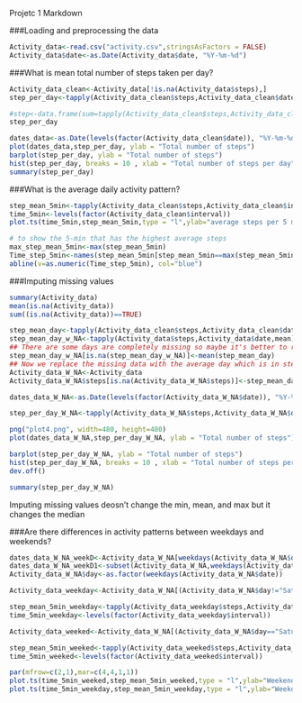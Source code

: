 
Projetc 1 Markdown

###Loading and preprocessing the data
```r
Activity_data<-read.csv("activity.csv",stringsAsFactors = FALSE)
Activity_data$date<-as.Date(Activity_data$date, "%Y-%m-%d")
```

###What is mean total number of steps taken per day?
```r
Activity_data_clean<-Activity_data[!is.na(Activity_data$steps),]
step_per_day<-tapply(Activity_data_clean$steps,Activity_data_clean$date,sum)

#step<-data.frame(sum=tapply(Activity_data_clean$steps,Activity_data_clean$date,sum))
step_per_day
```


```r
dates_data<-as.Date(levels(factor(Activity_data_clean$date)), "%Y-%m-%d")
plot(dates_data,step_per_day, ylab = "Total number of steps")
barplot(step_per_day, ylab = "Total number of steps")
hist(step_per_day, breaks = 10 , xlab = "Total number of steps per day",main="Histogram: steps per day")
summary(step_per_day)
```



###What is the average daily activity pattern? 
```r
step_mean_5min<-tapply(Activity_data_clean$steps,Activity_data_clean$interval,mean)
time_5min<-levels(factor(Activity_data_clean$interval))
plot.ts(time_5min,step_mean_5min,type = "l",ylab="average steps per 5 min", xlab="5-min hrmin")

# to show the 5-min that has the highest average steps
max_step_mean_5min<-max(step_mean_5min)
Time_step_5min<-names(step_mean_5min[step_mean_5min==max(step_mean_5min)])
abline(v=as.numeric(Time_step_5min), col="blue")
```



###Imputing missing values
```r
summary(Activity_data)
mean(is.na(Activity_data))
sum((is.na(Activity_data))==TRUE)

step_mean_day<-tapply(Activity_data_clean$steps,Activity_data_clean$date,mean)
step_mean_day_w_NA<-tapply(Activity_data$steps,Activity_data$date,mean)
## There are some days are completely missing so maybe it's better to replace them with average over all
step_mean_day_w_NA[is.na(step_mean_day_w_NA)]<-mean(step_mean_day)
## Now we replace the missing data with the average day which is in step_mean_day_w_NA 
Activity_data_W_NA<-Activity_data
Activity_data_W_NA$steps[is.na(Activity_data_W_NA$steps)]<-step_mean_day_w_NA[as.character(Activity_data_W_NA$date[is.na(Activity_data_W_NA$steps)])]

dates_data_W_NA<-as.Date(levels(factor(Activity_data_W_NA$date)), "%Y-%m-%d")

step_per_day_W_NA<-tapply(Activity_data_W_NA$steps,Activity_data_W_NA$date,sum)

png("plot4.png", width=480, height=480)
plot(dates_data_W_NA,step_per_day_W_NA, ylab = "Total number of steps")

barplot(step_per_day_W_NA, ylab = "Total number of steps")
hist(step_per_day_W_NA, breaks = 10 , xlab = "Total number of steps per day",main="Histogram: steps per day")
dev.off()

summary(step_per_day_W_NA)
```



Imputing missing values deosn't change the min, mean, and max but it changes the median

###Are there differences in activity patterns between weekdays and weekends?
```r
dates_data_W_NA_weekD<-Activity_data_W_NA[weekdays(Activity_data_W_NA$date)!="Saturday"|weekdays(Activity_data_W_NA$date)!="Sunday",]
dates_data_W_NA_weekD1<-subset(Activity_data_W_NA,weekdays(Activity_data_W_NA$date)!="Saturday"|weekdays(Activity_data_W_NA$date)!="Sunday")
Activity_data_W_NA$day<-as.factor(weekdays(Activity_data_W_NA$date))

Activity_data_weekday<-Activity_data_W_NA[(Activity_data_W_NA$day!="Saturday"&Activity_data_W_NA$day!="Sunday"),]

step_mean_5min_weekday<-tapply(Activity_data_weekday$steps,Activity_data_weekday$interval,mean)
time_5min_weekday<-levels(factor(Activity_data_weekday$interval))

Activity_data_weeked<-Activity_data_W_NA[(Activity_data_W_NA$day=="Saturday"|Activity_data_W_NA$day=="Sunday"),]

step_mean_5min_weeked<-tapply(Activity_data_weeked$steps,Activity_data_weeked$interval,mean)
time_5min_weeked<-levels(factor(Activity_data_weeked$interval))

par(mfrow=c(2,1),mar=c(4,4,1,1))
plot.ts(time_5min_weeked,step_mean_5min_weeked,type = "l",ylab="Weekend", xlab="5-min hrmin")
plot.ts(time_5min_weekday,step_mean_5min_weekday,type = "l",ylab="Weekday", xlab="5-min hrmin")
```
